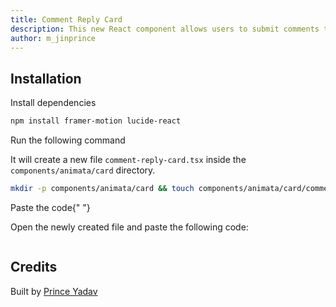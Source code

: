 ```yaml
---
title: Comment Reply Card
description: This new React component allows users to submit comments through an input field. Once a comment is submitted, it dynamically appears at the top of the comment list.
author: m_jinprince
---
```


<ComponentPreview name="card-comment-reply-card--docs" />

## Installation

<Steps>
<Step>Install dependencies</Step>

```bash
npm install framer-motion lucide-react
```

<Step>Run the following command</Step>

It will create a new file `comment-reply-card.tsx` inside the `components/animata/card` directory.

```bash
mkdir -p components/animata/card && touch components/animata/card/comment-reply-card.tsx
```

<Step>Paste the code</Step>{" "}

Open the newly created file and paste the following code:

```jsx file=<rootDir>/animata/card/comment-reply-card.tsx

```

</Steps>

## Credits

Built by [Prince Yadav](https://github.com/prince981620)
